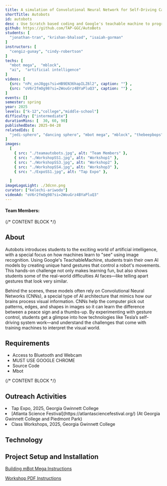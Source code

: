```yaml
---
title: A simulation of Convolutional Neural Network for Self-Driving Cars
shortTitle: Autobots
id: autobots
desc : Use Scratch based coding and Google's teachable machine to program and control a Mbot using hands or symbols!
github: https://github.com/TAP-GGC/AutoBots
students: [
  "jonathan-tran", "krishan-bhalsod", "isaiah-gorman"
]
instructors: [
  "cengiz-gunay", "cindy-robertson"
] 
techs: [
  "mbot mega",  "mblock",
  "ai",  "artificial intelligence"
]
videos: [
  {src: "nPc_onJ8ggs?si=HB9EN36hapILZ6l2", caption: ""} ,
  {src: "oV6r2fmOg98?si=2WouGrz4BYaPluQ3", caption: ""} ,
]
events: []
semester: spring
year: 2025
levels: ["k-12","college","middle-school"]  
difficulty: ["intermediate"]
durationMins: [  30, 60, 90]
publishedDate: 2025-04-28
relatedIds: [
  "jedi-sphero", "dancing sphero", "mbot mega", "mblock", "thebeepbops", "ai-diva", "wanda", "code-nator", "artify-ai", "drone-reality", "ball-is-life",  "tech-gold-fish"
]
images:
  [
    { src: "./teamautobots.jpg", alt: "Team Members" },
    { src: "./WorkshopSS1.jpg", alt: "Workshop1" },
    { src: "./WorkshopSS3.jpg", alt: "Workshop2" },
    { src: "./WorkshopSS4.jpg", alt: "Workshop3" },
    { src: "./ExpoSS1.jpg", alt: "Tap Expo" },
    
  ]
imageLogoLight: ./3dcnn.png
curator: ["kelechi-ariwodo"]
videoAd: "oV6r2fmOg98?si=2WouGrz4BYaPluQ3"
---
```



#### **Team Members:**  
<Photo src={GroupPhoto.src} alt="AutoBots Team Photo" caption="Left to Right: Jonathan Tran, Krishan Bhalsod, Isaiah Gorman"/>

{/* CONTENT BLOCK */}

## About
Autobots introduces students to the exciting world of artificial intelligence, with a special focus on how machines learn to "see" using image recognition. Using Google's TeachableMachine, students train their own AI models by creating unique hand gestures that control a robot's movements. This hands-on challenge not only makes learning fun, but also shows students some of the real-world difficulties AI faces—like telling apart gestures that look very similar.

Behind the scenes, these models often rely on Convolutional Neural Networks (CNNs), a special type of AI architecture that mimics how our brains process visual information. CNNs help the computer pick out patterns, edges, and shapes in images so it can learn the difference between a peace sign and a thumbs-up. By experimenting with gesture control, students get a glimpse into how technologies like Tesla’s self-driving system work—and understand the challenges that come with training machines to interpret the visual world.


## Requirements
  * Access to Bluetooth and Webcam
  * MUST USE GOOGLE CHROME
  * Source Code
  * Mbot

{/* CONTENT BLOCK */}


## Outreach Activities
<li>Tap Expo, 2025, Georgia Gwinnett College </li>
<li>[Atlanta Science Festival](https://atlantasciencefestival.org/) (At Georgia Gwinnett College and Piedmont Park) </li>
<li>Class Workshops, 2025, Georgia Gwinnett College</li>

## Technology
<Logo src={mLogo.src} alt="mBlock Logo" />

## Project Setup and Installation
[Building mBot Mega Instructions](https://support.makeblock.com/hc/en-us/articles/1500009896321-Build-mBot-Mega)

[Workshop PDF Instructions](https://github.com/TAP-GGC/AutoBots/blob/main/documents/tutorial%20materials/Workshop%20PDF.pdf)

